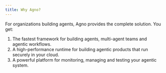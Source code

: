 ```yaml
---
title: Why Agno?
---
```


For organizations building agents, Agno provides the complete solution. You get:

1. The fastest framework for building agents, multi-agent teams and agentic workflows.
2. A high-performance runtime for building agentic products that run securely in your cloud.
3. A powerful platform for monitoring, managing and testing your agentic system.
